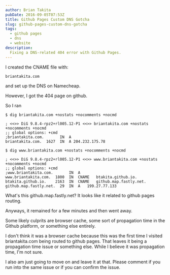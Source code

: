```yaml
---
author: Brian Takita
pubDate: 2016-09-05T07:53Z
title: Github Pages Custom DNS Gotcha
slug: github-pages-custom-dns-gotcha
tags:
  - github pages
  - dns
  - website
description:
  Fixing a DNS-related 404 error with Github Pages.
---
```


<p>
	<Van dom={
		V_fragment(props,
			`I set up `,
			V_atb_briantakita_com(props),
			` using `,
			V_atb_github_pages(props),
			` to btakita.github.io.`)
	}/>
</p>

<p>
	<Van dom={
		V_fragment(props,
			`To set up the DNS, I followed the `,
			V_atb({ ctx: props.ctx,
				innerText: 'official instructions',
				href: 'https://help.github.com/articles/setting-up-a-custom-domain-with-pages'
			}),
			` and `,
			V_atb({ ctx: props.ctx,
				innerText: 'github pages with namecheap',
				href: 'http://davidensinger.com/2013/03/setting-the-dns-for-github-pages-on-namecheap/' }),
			`.`)
	}/>
</p>

I created the CNAME file with:

```shell
briantakita.com
```

and set up the DNS on Namecheap.

However, I got the 404 page on github.

So I ran

```shell
$ dig briantakita.com +nostats +nocomments +nocmd

; <<>> DiG 9.8.4-rpz2+rl005.12-P1 <<>> briantakita.com +nostats +nocomments +nocmd
;; global options: +cmd
;briantakita.com.       IN  A
briantakita.com.  1627  IN  A 204.232.175.78

$ dig www.briantakita.com +nostats +nocomments +nocmd

; <<>> DiG 9.8.4-rpz2+rl005.12-P1 <<>> www.briantakita.com +nostats +nocomments +nocmd
;; global options: +cmd
;www.briantakita.com.       IN  A
www.briantakita.com.  1800  IN  CNAME	btakita.github.io.
btakita.github.io.    2163  IN  CNAME	github.map.fastly.net.
github.map.fastly.net.  29  IN  A	199.27.77.133
```

What's this github.map.fastly.net? It looks like it related to github pages routing.

Anyways, it remained for a few minutes and then went away.

Some likely culprits are browser cache, some sort of propagation time in the Github platform, or something else
entirely.

I don't think it was a browser cache because this was the first time I visited briantakita.com being routed to
github pages. That leaves it being a propagation time issue or something else. While I believe it was propagation
time, I'm not sure.

I also am just going to move on and leave it at that. Please comment if you run into the same issue or if you can
confirm the issue.
